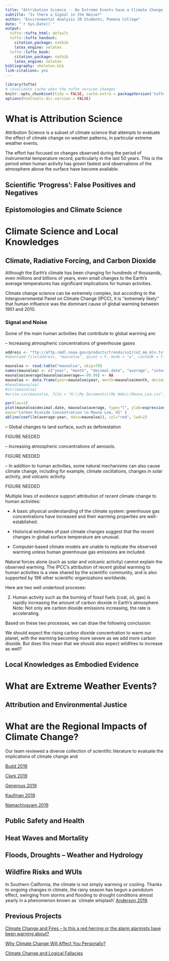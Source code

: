 ```yaml
---
title: "Attribution Science -- Do Extreme Events have a Climate Change Signature"
subtitle: "Is there a Signal in the Noise?"
author: "Environmental Analysis 30 Students, Pomona College"
date: "`r Sys.Date()`"
output:
  tufte::tufte_html: default
  tufte::tufte_handout:
    citation_package: natbib
    latex_engine: xelatex
  tufte::tufte_book:
    citation_package: natbib
    latex_engine: xelatex
bibliography: skeleton.bib
link-citations: yes
---
```


```r
library(tufte)
# invalidate cache when the tufte version changes
knitr::opts_chunk$set(tidy = FALSE, cache.extra = packageVersion('tufte'))
options(htmltools.dir.version = FALSE)
```
# What is Attribution Science

Attribution Science is a subset of climate science that attempts to evaluate the effect of climate change on weather patterns, in particular extreme weather events. 

The effort has focused on changes observed during the period of instrumental temperature record, particularly in the last 50 years. This is the period when human activity has grown fastest and observations of the atmosphere above the surface have become available. 

## Scientific 'Progress': False Positives and Negatives

## Epistomologies and Climate Science

# Climate Science and Local Knowledges

## Climate, Radiative Forcing, and Carbon Dioxide

Although the Earth's climate has been changing for hundreds of thousands, even millions and billions of years, even small changes to the Earth's average temperatures has significant implications for human activities. 

Climate change science can be extremely complex, but according to the Intergovernmental Panel on Climate Change (IPCC), it is ''extremely likely'' that human influence was the dominant cause of global warming between 1951 and 2010.

### Signal and Noise

Some of the main human activities that contribute to global warming are:

-- Increasing atmospheric concentrations of greenhouse gases 

```r
address <- "ftp://aftp.cmdl.noaa.gov/products/trends/co2/co2_mm_mlo.txt"
#download.file(address, "maunaloa", quiet = F, mode = "w", cacheOK = T)

maunaloa <- read.table("maunaloa", skip=70)
names(maunaloa) <- c("year", "month", "decimal.date", "average", "interpolated", "trend", "days")
maunaloa$average[maunaloa$average==-99.99] <- NA
maunaloa <- data.frame(year=maunaloa$year, month=maunaloa$month, decimal.date=maunaloa$decimal.date, average=maunaloa$average)
#head(maunaloa)
#str(maunaloa)
#write.csv(maunaloa, file = "H:\\My Documents\\My Webs\\Mauna_Loa.csv", eol = "\n", row.names = F)
```

```r
par(las=1)
plot(maunaloa$decimal.date, maunaloa$average, type="l", ylab=expression(CO[2]*~ "(ppm)"), xlab="Year", 
main="Carbon Dioxide Concentration \n Mauna Loa, HI" )
abline(coef(lm(average~year, data=maunaloa)), col="red", lwd=2)
```

-- Global changes to land surface, such as deforestation

FIGURE NEEDED

-- Increasing atmospheric concentrations of aerosols.

FIGURE NEEDED

-- In addition to human activities, some natural mechanisms can also cause climate change, including for example, climate oscillations, changes in solar activity, and volcanic activity.

FIGURE NEEDED

Multiple lines of evidence support attribution of recent climate change to human activities:

* A basic physical understanding of the climate system: greenhouse gas concentrations have increased and their warming properties are well-established.

* Historical estimates of past climate changes suggest that the recent changes in global surface temperature are unusual.

* Computer-based climate models are unable to replicate the observed warming unless human greenhouse gas emissions are included.


Natural forces alone (such as solar and volcanic activity) cannot explain the observed warming.
The IPCC's attribution of recent global warming to human activities is a view shared by the scientific community, and is also supported by 196 other scientific organizations worldwide.

Here are two well undertood proceses: 



2) Human activity such as the burning of fossil fuels (coal, oil, gas) is rapidly increasing the amount of carbon dioxide in Earth’s atmosphere. Note: Not only are carbon dioxide emissions increasing, the rate is accelerating. 

Based on these two processes, we can draw the following conclusion:

We should expect the rising carbon dioxide concentration to warm our planet, with the warming becoming more severe as we add more carbon dioxide. But does this mean that we should also expect wildfires to increase as well?

## Local Knowledges as Embodied Evidence



# What are Extreme Weather Events?



## Attribution and Environmental Justice



# What are the Regional Impacts of Climate Change?

Our team reviewed a diverse collection of scientific literature to evaluate the implications of climate change and 


[Budd 2019](S2019_Blogs/Budd/Budd.html)

[Clark 2019](S2019_Blogs/Clark/Clark.html)

[Generous 2019](S2019_Blogs/Generous/Generous.html)

[Kaufman 2019](S2019_Blogs/Kaufman/Kaufman.html)

[Namachivayam 2019](S2019_Blogs/Namachivayam/Namachivayam.html)

## Public Safety and Health



## Heat Waves and Mortality

## Floods, Droughts -- Weather and Hydrology



## Wildfire Risks and WUIs

In Southern California, the climate is not simply warming or cooling. Thanks to ongoing changes in climate, the rainy season has begun a pendulum effect, swinging from storms and flooding to drought conditions almost yearly in a phenomenon known as `climate whiplash' [Anderson 2019](S2019_Blogs/Anderson/Anderson.html).

## Previous Projects

[Climate Change and Fires -- Is this a red herring or the alarm alarmists have been warning about?](Index_2018F.html)

[Why Climate Change Will Affect You Personally?](Index_2017F.html)

[Climate Change and Logical Fallacies](Index_2017S.html)
